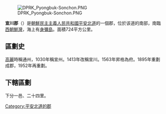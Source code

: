 [[File:DPRK_Pyongbuk-Sonchon.PNG|right]]

'''宣川郡'''（{{kor|諺=선천군|漢=宣川郡|羅=Sŏnchŏn gun|f=y}}）是[[朝鮮民主主義人民共和國|朝鮮民主主義人民共和國]][[平安北道|平安北道]]的一個郡，位於该道的南部，南臨[[西朝鲜湾|西朝鮮灣]]，海上有[[身彌島|身彌島]]。面積724平方公里。

==區劃史==
[[高麗|高麗]]時稱通州，1030年稱宣州。1413年改稱宣川。1563年昇格為府。1895年重劃成郡，1952年再重劃。
==下轄區劃==
下分一邑、二十四里。

{{平安北道行政區劃}}

{{DEFAULTSORT:Sonchon-gun}}
[[Category:平安北道的郡|Category:平安北道的郡]]
